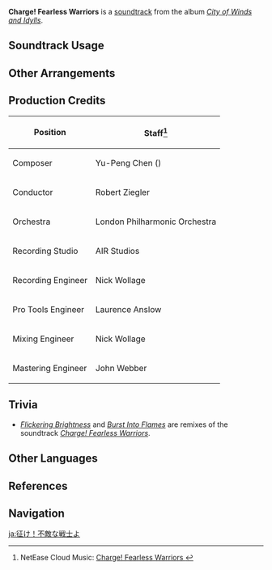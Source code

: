 {{Soundtrack Infobox
|image          = City of Winds and Idylls.png
|album          = City of Winds and Idylls
|disc           = 3
|number         = 56
|featured       = GENSHIN CONCERT 2021 "Melodies of an Endless Journey" (CD)
|featured2      =
|featured3      =
|featured_disc  = B
|featured_disc2 =
|featured_disc3 =
|youtube_id     = xCOhgkrYBcM
|spotify_id     = 1LOMnXw9DRE2JPrBEPuzAX
|previous       = Endless Echoes
|next           = Beats of Water Drops
}}
'''Charge! Fearless Warriors''' is a [[soundtrack]] from the album ''[[City of Winds and Idylls]]''.

==Soundtrack Usage==
{{Soundtrack Usage
|quest    = Crash Course//cutscene;;Darknight Hero's Alibi (Quest)//cutscene
|domain   = Court of Flowing Sand;;Taishan Mansion
|eventgameplay = Test Run - Character Trial Event;;Theater Mechanicus;;Energy Amplifier/2021-04-30/Twisted Realm//Domain of Deceit;;Legend of the Vagabond Sword/Lament: Bitter Hate;;Legend of the Vagabond Sword/Wanderer's Threefold Challenge;;Energy Amplifier/2021-12-24/Deceitful Domain//Where Bloodhounds Gather
}}

==Other Arrangements==
{{Files by Category Gallery|Media Using an Unreleased Arrangement of Charge! Fearless Warriors Soundtrack}}

==Production Credits==
{| class="wikitable"
! Position
! Staff<ref>NetEase Cloud Music: [https://music.163.com/#/song?id=1481390944 Charge! Fearless Warriors {{zh|冲啊！无畏的勇士}}]</ref>
|-
! Composer
| Yu-Peng Chen ({{zh|陈致逸}})
|-
! Conductor
| Robert Ziegler
|-
! Orchestra
| London Philharmonic Orchestra
|-
! Recording Studio
| AIR Studios
|-
! Recording Engineer
| Nick Wollage
|-
! Pro Tools Engineer
| Laurence Anslow
|-
! Mixing Engineer
| Nick Wollage
|-
! Mastering Engineer
| John Webber
|}

==Trivia==
* <section begin="ChargeFearlessWarriorsRemix" />''[[Flickering Brightness]]'' and ''[[Burst Into Flames]]'' are remixes of the soundtrack ''[[Charge! Fearless Warriors]]''.<section end="ChargeFearlessWarriorsRemix" />

==Other Languages==
{{Other Languages
|en      = Charge!Fearless Warriors
|zhs     = 冲啊！无畏的勇士
|zhs_rm  = Chōng a! Wúwèi de Yǒngshì
|zht     = 衝啊!無畏的勇士
|zht_rm  = Chōng a! Wúwèi de Yǒngshì
|zh_tl   = Charge! Fearless Warriors
|ja      = 征け！不敵な戦士よ
|ja_rm   = Yuke! Futeki-na Senshi yo
|ja_tl   = Charge! Fearless Warriors
}}

==References==
{{Reflist}}

==Navigation==
{{Soundtrack Navbox|City of Winds and Idylls}}

[[ja:征け！不敵な戦士よ]]